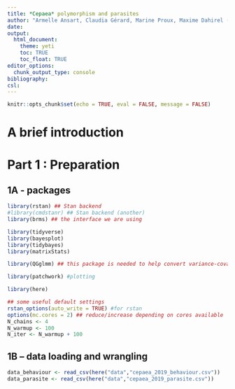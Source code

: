```yaml
---
title: *Cepaea* polymorphism and parasites
author: "Armelle Ansart, Claudia Gérard, Marine Proux, Maxime Dahirel (this code by M. Dahirel)"
date:
output: 
  html_document:
    theme: yeti
    toc: TRUE
    toc_float: TRUE
editor_options:
  chunk_output_type: console
bibliography:
csl:
---
```



```r
knitr::opts_chunk$set(echo = TRUE, eval = FALSE, message = FALSE)
```


# A brief introduction

<!--to do-->

# Part 1 : Preparation

## 1A - packages

```r
library(rstan) ## Stan backend
#library(cmdstanr) ## Stan backend (another)
library(brms) ## the interface we are using

library(tidyverse)
library(bayesplot)
library(tidybayes)
library(matrixStats)

library(QGglmm) ## this package is needed to help convert variance-covariance matrices from latent to data scale

library(patchwork) #plotting

library(here)

## some useful default settings
rstan_options(auto_write = TRUE) #for rstan
options(mc.cores = 2) ## reduce/increase depending on cores available
N_chains <- 4
N_warmup <- 100 
N_iter <- N_warmup + 100 
```


## 1B – data loading and wrangling

```r
data_behaviour <- read_csv(here("data","cepaea_2019_behaviour.csv"))
data_parasite <- read_csv(here("data","cepaea_2019_parasite.csv"))
```


```r

```

